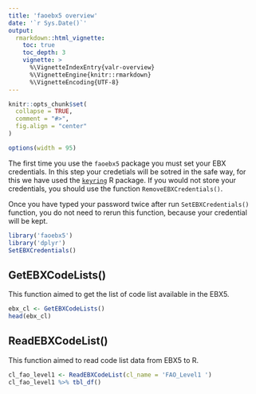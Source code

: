 ```yaml
---
title: 'faoebx5 overview'
date: '`r Sys.Date()`'
output:
  rmarkdown::html_vignette:
    toc: true
    toc_depth: 3
    vignette: >
      %\VignetteIndexEntry{valr-overview}
      %\VignetteEngine{knitr::rmarkdown}
      %\VignetteEncoding{UTF-8}
---
```


```r
knitr::opts_chunk$set(
  collapse = TRUE,
  comment = "#>",
  fig.align = "center"
)

options(width = 95)
```

The first time you use the `faoebx5` package you must set your EBX credentials. In this step your credetials will be sotred in the safe way, for this we have used the [`keyring`](https://CRAN.R-project.org/package=keyring) R package. If you would not store your credentials, you should use the function `RemoveEBXCredentials()`.

Once you have typed your password twice after run `SetEBXCredentials()` function, you do not need to rerun this function, because your credential will be kept.

```r
library('faoebx5')
library('dplyr')
SetEBXCredentials()
```

## GetEBXCodeLists()

This function aimed to get the list of code list available in the EBX5.

```r
ebx_cl <- GetEBXCodeLists()
head(ebx_cl)
```

## ReadEBXCodeList()

This function aimed to read code list data from EBX5 to R.

```r
cl_fao_level1 <- ReadEBXCodeList(cl_name = 'FAO_Level1 ')
cl_fao_level1 %>% tbl_df()
```

<!-- ## InsertEBXCodeList() -->

<!-- TODO -->

<!-- ```{r eval=FALSE, include=TRUE} -->
<!-- InsertEBXCodeList(data     = cl_isscfc_new, -->
<!--                   cl_name  = 'FAO_Level1', -->
<!--                   folder   = 'Commodity', -->
<!--                   branch   = 'Fishery', -->
<!--                   instance = 'Fishery') -->
<!-- ``` -->

<!-- ## UpdateEBXCodeList() -->

<!-- TODO -->

<!-- ```{r eval=FALSE, include=TRUE} -->
<!-- UpdateEBXCodeList(cl_name = 'EBXCodelist', -->
<!--                   folder = 'Metadata', -->
<!--                   data = cl_update) -->
<!-- ``` -->
